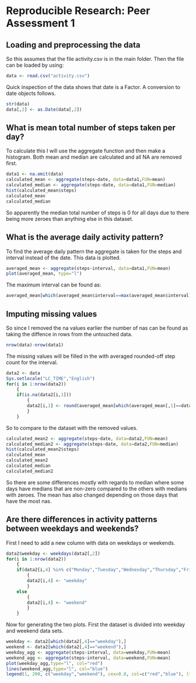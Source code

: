 # Reproducible Research: Peer Assessment 1


## Loading and preprocessing the data
So this assumes that the file activity.csv is in the main folder.
Then the file can be loaded by using:
```r
data <- read.csv("activity.csv")
```
Quick inspection of the data shows that date is a Factor. A conversion to date
objects follows.
```r
str(data)
data[,2] <- as.Date(data[,2])
```

## What is mean total number of steps taken per day?
To calculate this I will use the aggregate function and then make a histogram.
Both mean and median are calculated and all NA are removed first.
```r
data1 <- na.omit(data)
calculated_mean <- aggregate(steps~date, data=data1,FUN=mean)
calculated_median <- aggregate(steps~date, data=data1,FUN=median)
hist(calculated_mean$steps)
calculated_mean
calculated_median
```
So apparently the median total number of steps is 0 for all days due to there
being more zeroes than anything else in this dataset.

## What is the average daily activity pattern?
To find the average daily pattern the aggregate is taken for the steps and
interval instead of the date. This data is plotted.
```r
averaged_mean <- aggregate(steps~interval, data=data1,FUN=mean)
plot(averaged_mean, type="l")
```
The maximum interval can be found as:
```r
averaged_mean[which(averaged_mean$interval==max(averaged_mean$interval)),1]
```


## Imputing missing values
So since I removed the na values earlier the number of nas can be found as
taking the diffence in rows from the untouched data.
```r
nrow(data)-nrow(data1)
```

The missing values will be filled in the with averaged rounded-off step count
for the interval.
```r
data2 <- data
Sys.setlocale("LC_TIME","English")
for(i in 1:nrow(data2))
    {
    if(is.na(data2[i,1]))
        {
        data2[i,1] <- round(averaged_mean[which(averaged_mean[,1]==data2[i,3]),2],digits=0)
        }
    }
```
So to compare to the dataset with the removed values.
```r
calculated_mean2 <- aggregate(steps~date, data=data2,FUN=mean)
calculated_median2 <- aggregate(steps~date, data=data2,FUN=median)
hist(calculated_mean2$steps)
calculated_mean
calculated_mean2
calculated_median
calculated_median2
```
So there are some differences mostly with regards to median where some days
have medians that are non-zero compared to the others with medians with zeroes.
The mean has also changed depending on those days that have the most nas.

## Are there differences in activity patterns between weekdays and weekends?
First I need to add a new column with data on weekdays or weekends.
```r
data2$weekday <- weekdays(data2[,2])
for(i in 1:nrow(data2))
    {
    if(data2[i,4] %in% c("Monday","Tuesday","Wednesday","Thursday","Friday"))
        {
        data2[i,4] <- "weekday"
        }
    else
        {
        data2[i,4] <- "weekend"
        }
    }
```

Now for generating the two plots. First the dataset is divided into weekday and
weekend data sets.
```r
weekday <- data2[which(data2[,4]=="weekday"),]
weekend <- data2[which(data2[,4]=="weekend"),]
weekday_agg <- aggregate(steps~interval, data=weekday,FUN=mean)
weekend_agg <- aggregate(steps~interval, data=weekend,FUN=mean)
plot(weekday_agg,type="l", col="red")
lines(weekend_agg,type="l", col="blue")
legend(1, 200, c("weekday","weekend"), cex=0.8, col=c("red","blue"), lty=1:1);
```